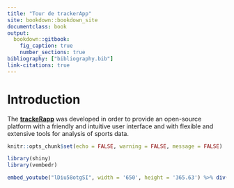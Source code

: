 ```yaml
---
title: "Tour de trackerApp"
site: bookdown::bookdown_site
documentclass: book
output:
  bookdown::gitbook:
    fig_caption: true
    number_sections: true
bibliography: ["bibliography.bib"]
link-citations: true  
---
```


# Introduction {-}

The [**trackeRapp**](https://github.com/trackerproject/trackeRapp)
 was developed in order to provide an open-source platform
with a friendly and intuitive user interface and with flexible and extensive tools for
analysis of sports data.

```r
knitr::opts_chunk$set(echo = FALSE, warning = FALSE, message = FALSE)
```


```r
library(shiny)
library(vembedr)
```


```r
embed_youtube("lDiu58otgSI", width = '650', height = '365.63') %>% div(align = 'center') 
```


